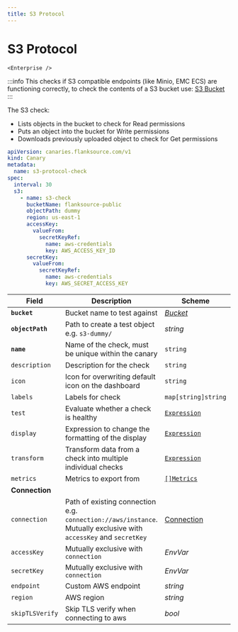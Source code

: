 ```yaml
---
title: S3 Protocol
---
```


# <Icon name="s3" /> S3 Protocol

    <Enterprise />

:::info
This checks if S3 compatible endpoints (like Minio, EMC ECS) are functioning correctly, to check the contents of
a S3 bucket use: [S3 Bucket](s3-bucket)
:::

The S3 check:

* Lists objects in the bucket to check for Read permissions
* Puts an object into the bucket for Write permissions
* Downloads previously uploaded object to check for Get permissions

```yaml
apiVersion: canaries.flanksource.com/v1
kind: Canary
metadata:
  name: s3-protocol-check
spec:
  interval: 30
  s3:
    - name: s3-check
      bucketName: flanksource-public
      objectPath: dummy
      region: us-east-1
      accessKey:
        valueFrom:
          secretKeyRef:
            name: aws-credentials
            key: AWS_ACCESS_KEY_ID
      secretKey:
        valueFrom:
          secretKeyRef:
            name: aws-credentials
            key: AWS_SECRET_ACCESS_KEY      
```

| Field | Description | Scheme | Required |
| ----- | ----------- | ------ | -------- |
| **`bucket`** | Bucket name to test against | [*Bucket*](#bucket) | Yes |
| **`objectPath`** | Path to create a test object e.g. `s3-dummy/` | *string* | Yes |
| **`name`**    | Name of the check, must be unique within the canary         | `string`                                     | Yes      |
| `description` | Description for the check                                   | `string`                                     |          |
| `icon`        | Icon for overwriting default icon on the dashboard          | `string`                                     |          |
| `labels`      | Labels for check                                            | `map[string]string`                          |          |
| `test`        | Evaluate whether a check is healthy                         | [`Expression`](../concepts/health-evaluation)  |          |
| `display`     | Expression to change the formatting of the display          | [`Expression`](../concepts/display-formatting) |          |
| `transform`   | Transform data from a check into multiple individual checks | [`Expression`](../concepts/transforms)          |          |
| `metrics`     | Metrics to export from                                      | [`[]Metrics`](../concepts/metrics-exporter)    |          |
| **Connection** |  |  |  |
| `connection` | Path of existing connection e.g. `connection://aws/instance`. Mutually exclusive with `accessKey` and `secretKey` <br /> <Commercial /> | [Connection](../concepts/connections) | |
| `accessKey` | Mutually exclusive with `connection` | <CommonLink to="authentication" anchor="envvar">*EnvVar*</CommonLink> | Yes |
| `secretKey` | Mutually exclusive with `connection` | <CommonLink to="authentication" anchor="envvar">*EnvVar*</CommonLink> | Yes |
| `endpoint` | Custom AWS endpoint | *string* | |
| `region` | AWS region | *string* | Yes |
| `skipTLSVerify` | Skip TLS verify when connecting to aws | *bool* |  |
